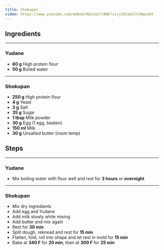 ```yaml
---
title: Shokupan
video: https://www.youtube.com/embed/RULhaklt8Nk?si=jX5IedulVJNgvedt
---
```


<Card>

## Ingredients

---

### Yudane
- **60 g** High protein flour
- **50 g** Boiled water

---

### Shokupan
- **250 g** High protein flour
- **4 g** Yeast
- **3 g** Salt
- **35 g** Sugar
- **1 tbsp** Milk powder
- **30 g** Egg (1 egg, beaten)
- **150 ml** Milk
- **30 g** Unsalted butter (room temp)

</Card>



<Card>

## Steps

---

### Yudane
- Mix boiling water with flour well and rest for **3 hours** or **overnight**

---

### Shokupan
- Mix dry ingredients
- Add egg and Yudane
- Add milk slowly while mixing
- Add butter and mix again
- Rest for **30 min**
- Split dough, reknead and rest for **15 min**
- Flatten, fold, roll into shape and let rest in mold for **15 min**
- Bake at **340 F** for **20 min**, then at **300 F** for **25 min**

</Card>
